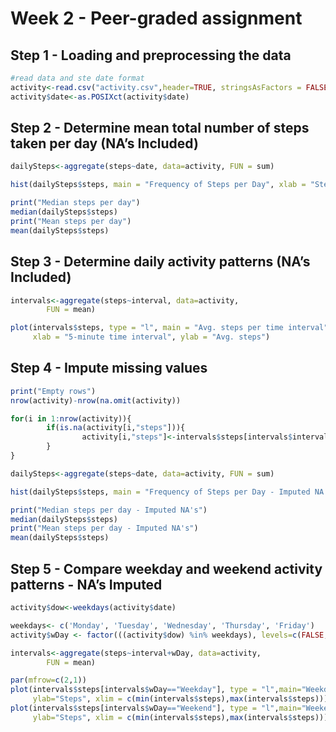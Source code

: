 # Week 2 - Peer-graded assignment

## Step 1 - Loading and preprocessing the data
```r
#read data and ste date format
activity<-read.csv("activity.csv",header=TRUE, stringsAsFactors = FALSE)
activity$date<-as.POSIXct(activity$date)
```

## Step 2 - Determine mean total number of steps taken per day (NA's Included)
```r

dailySteps<-aggregate(steps~date, data=activity, FUN = sum)

hist(dailySteps$steps, main = "Frequency of Steps per Day", xlab = "Steps per Day")

print("Median steps per day")
median(dailySteps$steps)
print("Mean steps per day")
mean(dailySteps$steps)

```

## Step 3 - Determine daily activity patterns (NA's Included)
```r
intervals<-aggregate(steps~interval, data=activity, 
        FUN = mean)

plot(intervals$steps, type = "l", main = "Avg. steps per time interval",
     xlab = "5-minute time interval", ylab = "Avg. steps")
```

## Step 4 - Impute missing values
```r
print("Empty rows")
nrow(activity)-nrow(na.omit(activity))

for(i in 1:nrow(activity)){
        if(is.na(activity[i,"steps"])){
                activity[i,"steps"]<-intervals$steps[intervals$interval==activity[i,"interval"]]
        }
}

dailySteps<-aggregate(steps~date, data=activity, FUN = sum)

hist(dailySteps$steps, main = "Frequency of Steps per Day - Imputed NA's", xlab = "Steps per Day")

print("Median steps per day - Imputed NA's")
median(dailySteps$steps)
print("Mean steps per day - Imputed NA's")
mean(dailySteps$steps)

```

## Step 5 - Compare weekday and weekend activity patterns - NA's Imputed
```r
activity$dow<-weekdays(activity$date)

weekdays<- c('Monday', 'Tuesday', 'Wednesday', 'Thursday', 'Friday')
activity$wDay <- factor(((activity$dow) %in% weekdays), levels=c(FALSE, TRUE), labels=c('Weekend', 'Weekday'))

intervals<-aggregate(steps~interval+wDay, data=activity, 
        FUN = mean)

par(mfrow=c(2,1))
plot(intervals$steps[intervals$wDay=="Weekday"], type = "l",main="Weekday",
     ylab="Steps", xlim = c(min(intervals$steps),max(intervals$steps)))
plot(intervals$steps[intervals$wDay=="Weekend"], type = "l",main="Weekend",
     ylab="Steps", xlim = c(min(intervals$steps),max(intervals$steps)))
```